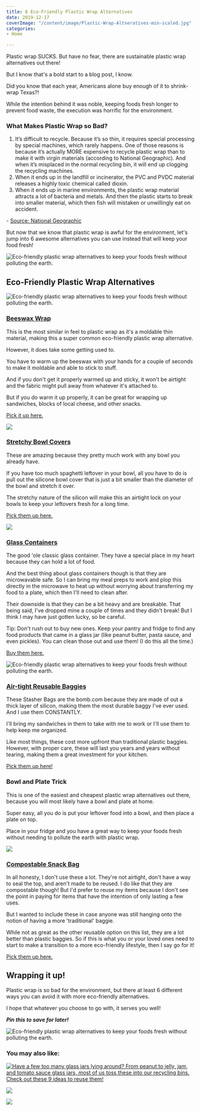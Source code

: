 ```yaml
---
title: 6 Eco-Friendly Plastic Wrap Alternatives
date: 2019-12-17
coverImage: "/content/image/Plastic-Wrap-Altneratives-min-scaled.jpg"
categories:
- Home

---
```

Plastic wrap SUCKS. But have no fear, there are sustainable plastic wrap alternatives out there!

But I know that's a bold start to a blog post, I know.

Did you know that each year, Americans alone buy enough of it to shrink-wrap Texas?!

While the intention behind it was noble, keeping foods fresh longer to prevent food waste, the execution was horrific for the environment.

### What Makes Plastic Wrap so Bad?

1. It’s difficult to recycle. Because it’s so thin, it requires special processing by special machines, which rarely happens. One of those reasons is because it’s actually MORE expensive to recycle plastic wrap than to make it with virgin materials (according to National Geographic). And when it’s misplaced in the normal recycling bin, it will end up clogging the recycling machines.
2. When it ends up in the landfill or incinerator, the PVC and PVDC material releases a highly toxic chemical called dioxin.
3. When it ends up in marine environments, the plastic wrap material attracts a lot of bacteria and metals. And then the plastic starts to break into smaller material, which then fish will mistaken or unwillingly eat on accident.

\- [Source: National Geographic](https://www.nationalgeographic.com/environment/2019/07/story-of-plastic-sticky-problem-of-plastic-wrap/)

But now that we know that plastic wrap is awful for the environment, let's jump into 6 awesome alternatives you can use instead that will keep your food fresh!

![Eco-friendly plastic wrap alternatives to keep your foods fresh without polluting the earth.](https://i1.wp.com/pforwords.com/wp-content/uploads/2019/12/Plastic-Wrap-Altneratives-min-scaled.jpg?fit=1024%2C690&ssl=1)

## Eco-Friendly Plastic Wrap Alternatives

![Eco-friendly plastic wrap alternatives to keep your foods fresh without polluting the earth.](images/Beeswax-min.jpg)

### [Beeswax Wrap](https://earthhero.com/products/travel/bees-wrap-medium-beeswax-wraps-3-pack/?ref=pforwords)

This is the most similar in feel to plastic wrap as it's a moldable thin material, making this a super common eco-friendly plastic wrap alternative.

However, it does take some getting used to.

You have to warm up the beeswax with your hands for a couple of seconds to make it moldable and able to stick to stuff.

And if you don't get it properly warmed up and sticky, it won't be airtight and the fabric might pull away from whatever it's attached to.

But if you do warm it up properly, it can be great for wrapping up sandwiches, blocks of local cheese, and other snacks.

[Pick it up here.](https://earthhero.com/products/travel/bees-wrap-medium-beeswax-wraps-3-pack/?ref=pforwords)

![](images/Bowl-Covers-min.png)

### [Stretchy Bowl Covers](https://earthhero.com/products/travel/bees-wrap-medium-beeswax-wraps-3-pack/?ref=pforwords)

These are amazing because they pretty much work with any bowl you already have.

If you have too much spaghetti leftover in your bowl, all you have to do is pull out the silicone bowl cover that is just a bit smaller than the diameter of the bowl and stretch it over.

The stretchy nature of the silicon will make this an airtight lock on your bowls to keep your leftovers fresh for a long time.

[Pick them up here.](https://earthhero.com/products/travel/bees-wrap-medium-beeswax-wraps-3-pack/?ref=pforwords)

![](https://i0.wp.com/pforwords.com/wp-content/uploads/2019/12/Glass-Container-min.jpg?fit=757%2C1024&ssl=1)

### [Glass Containers](https://www.amazon.com/dp/B06Y31WGWR/ref=psdc_3744021_t3_B07KZJVTMC?th=1)

The good 'ole classic glass container. They have a special place in my heart because they can hold a lot of food.

And the best thing about glass containers though is that they are microwavable safe. So I can bring my meal preps to work and plop this directly in the microwave to heat up without worrying about transferring my food to a plate, which then I'll need to clean after.

Their downside is that they can be a bit heavy and are breakable. That being said, I've dropped mine a couple of times and they didn't break! But I think I may have just gotten lucky, so be careful.

Tip: Don't rush out to buy new ones. Keep your pantry and fridge to find any food products that came in a glass jar (like peanut butter, pasta sauce, and even pickles). You can clean those out and use them! (I do this all the time.)

[Buy them here.](https://www.amazon.com/dp/B06Y31WGWR/ref=psdc_3744021_t3_B07KZJVTMC?th=1)

![Eco-friendly plastic wrap alternatives to keep your foods fresh without polluting the earth.](images/Screen-Shot-2019-07-14-at-8.12.14-AM-min.png)

### [Air-tight Reusable Baggies](https://earthhero.com/products/travel/stasher-reusable-silicone-sandwich-stasher-bag/?ref=pforwords)

These Stasher Bags are the bomb.com because they are made of out a thick layer of silicon, making them the most durable baggy I've ever used. And I use them CONSTANTLY.

I'll bring my sandwiches in them to take with me to work or I'll use them to help keep me organized.

Like most things, these cost more upfront than traditional plastic baggies. However, with proper care, these will last you years and years without tearing, making them a great investment for your kitchen.

[Pick them up here!](https://earthhero.com/products/travel/stasher-reusable-silicone-sandwich-stasher-bag/?ref=pforwords)

### Bowl and Plate Trick

This is one of the easiest and cheapest plastic wrap alternatives out there, because you will most likely have a bowl and plate at home.

Super easy, all you do is put your leftover food into a bowl, and then place a plate on top.

Place in your fridge and you have a great way to keep your foods fresh without needing to pollute the earth with plastic wrap.

![](https://i2.wp.com/pforwords.com/wp-content/uploads/2019/12/compostable-baggy-min-1.jpg?fit=1024%2C1024&ssl=1)

### [Compostable Snack Bag](https://www.amazon.com/CARE-Unbleached-Sandwich-Bags-Count/dp/B003BONV2G?ref_=ast_sto_dp&th=1)

In all honesty, I don't use these a lot. They're not airtight, don't have a way to seal the top, and aren't made to be reused. I do like that they are compostable though! But I'd prefer to reuse my items because I don't see the point in paying for items that have the intention of only lasting a few uses.

But I wanted to include these in case anyone was still hanging onto the notion of having a more 'traditional' baggie.

While not as great as the other reusable option on this list, they are a lot better than plastic baggies. So if this is what you or your loved ones need to start to make a transition to a more eco-friendly lifestyle, then I say go for it!

[Pick them up here.](https://www.amazon.com/CARE-Unbleached-Sandwich-Bags-Count/dp/B003BONV2G?ref_=ast_sto_dp&th=1)

## Wrapping it up!

Plastic wrap is so bad for the environment, but there at least 6 different ways you can avoid it with more eco-friendly alternatives.

I hope that whatever you choose to go with, it serves you well!

**_Pin this to save for later!_**

![Eco-friendly plastic wrap alternatives to keep your foods fresh without polluting the earth.](https://i0.wp.com/pforwords.com/wp-content/uploads/2019/12/plastic-wrap-min.jpg?fit=683%2C1024&ssl=1)

### You may also like:

[![Have a few too many glass jars lying around? From peanut to jelly, jam, and tomato sauce glass jars, most of us toss these into our recycling bins. Check out these 9 ideas to reuse them!](images/glass-jars-1-min-684x1024.png)](https://pforwords.com/how-to-use-old-glass-jars/)

[![](images/grocery-shopping-pin-min-684x1024.png)](https://pforwords.com/guide-to-grocery-shop-zero-waste-style)

[![](images/to-go-kit-min-684x1024.png)](https://pforwords.com/zero-waste-to-go-kit/)